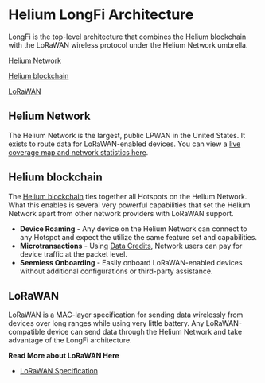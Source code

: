 # Helium LongFi Architecture

LongFi is the top-level architecture that combines the Helium blockchain with the LoRaWAN wireless protocol under the Helium Network umbrella.

[Helium Network](#helium-network)

[Helium blockchain](#helium-blockchain)

[LoRaWAN](#lorawan)


## Helium Network 

The Helium Network is the largest, public LPWAN in the United States. It exists to route data for LoRaWAN-enabled devices. You can view a [live coverage map and network statistics here](https://network.helium.com). 

## Helium blockchain 

The [Helium blockchain](/blockchain/overview) ties together all Hotspots on the Helium Network. What this enables is several very powerful capabilities that set the Helium Network apart from other network providers with LoRaWAN support. 

* **Device Roaming** - Any device on the Helium Network can connect to any Hotspot and expect the utilize the same feature set and capabilities. 
* **Microtransactions** - Using [Data Credits](/blockchain/tokens#data-credits), Network users can pay for device traffic at the packet level. 
* **Seemless Onboarding** - Easily onboard LoRaWAN-enabled devices without additional configurations or third-party assistance.


## LoRaWAN

LoRaWAN is a MAC-layer specification for sending data wirelessly from devices over long ranges while using very little battery. Any LoRaWAN-compatible device can send data through the Helium Network and take advantage of the LongFi architecture. 

**Read More about LoRaWAN Here**

* [LoRaWAN Specification](https://lora-alliance.org/about-lorawan)